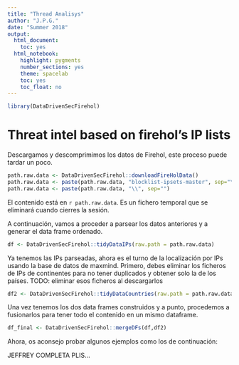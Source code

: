 ```yaml
---
title: "Thread Analisys"
author: "J.P.G."
date: "Summer 2018"
output:
  html_document:
    toc: yes
  html_notebook:
    highlight: pygments
    number_sections: yes
    theme: spacelab
    toc: yes
    toc_float: no
---
```


```r
library(DataDrivenSecFirehol)
```


Threat intel based on firehol's IP lists
=============================

Descargamos y descomprimimos los datos de Firehol, este proceso puede tardar un poco.
```r
path.raw.data <- DataDrivenSecFirehol::downloadFireHolData()
path.raw.data <- paste(path.raw.data, "blocklist-ipsets-master", sep="\\")
path.raw.data <- paste(path.raw.data, "\\", sep="")
```
El contenido está en `r path.raw.data`. Es un fichero temporal que se eliminará cuando cierres la sesión.

A continuación, vamos a proceder a parsear los datos anteriores y a generar el data frame ordenado. 

```r
df <- DataDrivenSecFirehol::tidyDataIPs(raw.path = path.raw.data)
```

Ya tenemos las IPs parseadas, ahora es el turno de la localización por IPs usando la base de datos de maxmind. Primero, debes eliminar los ficheros de IPs de continentes para no tener duplicados y obtener solo la de los países.
TODO: eliminar esos ficheros al descargarlos

```r
df2 <- DataDrivenSecFirehol::tidyDataCountries(raw.path = path.raw.data)
```

Una vez tenemos los dos data frames construidos y a punto, procedemos a fusionarlos para tener todo el contenido en un mismo dataframe.

```r
df_final <- DataDrivenSecFirehol::mergeDFs(df,df2)
```

Ahora, os aconsejo probar algunos ejemplos como los de continuación:

JEFFREY COMPLETA PLIS...

